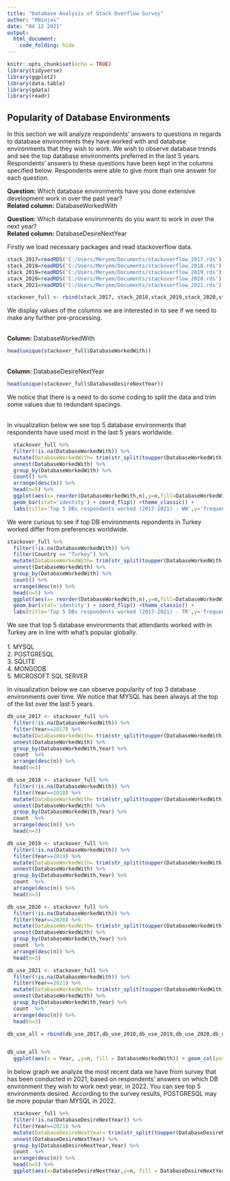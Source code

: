 ---
title: "Database Analysis of Stack Overflow Survey"
author: "RNinjas"
date: "04 12 2021"
output: 
  html_document:
    code_folding: hide
---

```{r setup, include=FALSE}
knitr::opts_chunk$set(echo = TRUE)
library(tidyverse)
library(ggplot2)
library(data.table)
library(gdata)
library(readr)
```

## Popularity of Database Environments 

In this section we will analyze respondents' answers to questions in regards to database environments they have worked with and database environments that they wish to work. We wish to observe database trends and see the top database environments preferred in the last 5 years. Respondents' answers to these questions have been kept in the columns specified below. Respondents were able to give more than one answer for each question.

**Question:** Which database environments have you done extensive development work in over the past year?
<br>**Related column:** DatabaseWorkedWith

**Question:** Which database environments do you want to work in over the next year?
<br>**Related column:** DatabaseDesireNextYear

Firstly we load necessary packages and read stackoverflow data.

```{r , include=FALSE}

stack_2017=readRDS('C:/Users/Meryem/Documents/stackoverflow_2017.rds')
stack_2018=readRDS('C:/Users/Meryem/Documents/stackoverflow_2018.rds')
stack_2019=readRDS('C:/Users/Meryem/Documents/stackoverflow_2019.rds')
stack_2020=readRDS('C:/Users/Meryem/Documents/stackoverflow_2020.rds')
stack_2021=readRDS('C:/Users/Meryem/Documents/stackoverflow_2021.rds')

stackover_full <- rbind(stack_2017, stack_2018,stack_2019,stack_2020,stack_2021)

```


We display values of the columns we are interested in to see if we need to make any further pre-processing.

<br>**Column:** DatabaseWorkedWith
```{r}
head(unique(stackover_full$DatabaseWorkedWith))

```


<br>**Column:** DatabaseDesireNextYear
```{r}
head(unique(stackover_full$DatabaseDesireNextYear))
```

We notice that there is a need to do some coding to split the data and trim some values due to redundant spacings.

<br> In visualization below we see top 5 database environments that respondents have used most in the last 5 years worldwide.

```{r}

  stackover_full %>%
  filter(!is.na(DatabaseWorkedWith)) %>%
  mutate(DatabaseWorkedWith= trim(str_split(toupper(DatabaseWorkedWith),pattern=';'))) %>%
  unnest(DatabaseWorkedWith) %>%
  group_by(DatabaseWorkedWith) %>%
  count() %>%
  arrange(desc(n)) %>%
  head(n=5) %>%
  ggplot(aes(x= reorder(DatabaseWorkedWith,n),y=n,fill=DatabaseWorkedWith)) +
  geom_bar(stat='identity') + coord_flip() +theme_classic() +
  labs(title='Top 5 DBs respondents worked (2017-2021) - WW',y='frequency',x=NULL) + theme(legend.position ='none')


```

We were curious to see if top DB environments repondents in Turkey worked differ from preferences worldwide.

```{r}

stackover_full %>%
  filter(!is.na(DatabaseWorkedWith)) %>%
  filter(Country == "Turkey") %>%
  mutate(DatabaseWorkedWith= trim(str_split(toupper(DatabaseWorkedWith),pattern=';'))) %>%
  unnest(DatabaseWorkedWith) %>%
  group_by(DatabaseWorkedWith) %>%
  count() %>%
  arrange(desc(n)) %>%
  head(n=5) %>%
  ggplot(aes(x= reorder(DatabaseWorkedWith,n),y=n,fill=DatabaseWorkedWith)) +
  geom_bar(stat='identity') + coord_flip() +theme_classic() +
  labs(title='Top 5 DBs respondents worked (2017-2021) - TR',y='frequency',x=NULL) + theme(legend.position ='none')

```

We see that top 5 database environments that attendants worked with in Turkey are in line with what's popular globally.<br>
<br> 1. MYSQL
<br> 2. POSTGRESQL
<br> 3. SQLITE
<br> 4. MONGODB
<br> 5. MICROSOFT SQL SERVER


In visualization below we can observe popularity of top 3 database environments over time. We notice that MYSQL has been always at the top of the list over the last 5 years.

```{r}

db_use_2017 <- stackover_full %>%
  filter(!is.na(DatabaseWorkedWith)) %>%
  filter(Year==2017) %>%
  mutate(DatabaseWorkedWith= trim(str_split(toupper(DatabaseWorkedWith),pattern=';'))) %>%
  unnest(DatabaseWorkedWith) %>%
  group_by(DatabaseWorkedWith,Year) %>%
  count  %>%
  arrange(desc(n)) %>%
  head(n=3) 

db_use_2018 <- stackover_full %>%
  filter(!is.na(DatabaseWorkedWith)) %>%
  filter(Year==2018) %>%
  mutate(DatabaseWorkedWith= trim(str_split(toupper(DatabaseWorkedWith),pattern=';'))) %>%
  unnest(DatabaseWorkedWith) %>%
  group_by(DatabaseWorkedWith,Year) %>%
  count  %>%
  arrange(desc(n)) %>%
  head(n=3) 

db_use_2019 <- stackover_full %>%
  filter(!is.na(DatabaseWorkedWith)) %>%
  filter(Year==2019) %>%
  mutate(DatabaseWorkedWith= trim(str_split(toupper(DatabaseWorkedWith),pattern=';'))) %>%
  unnest(DatabaseWorkedWith) %>%
  group_by(DatabaseWorkedWith,Year) %>%
  count  %>%
  arrange(desc(n)) %>%
  head(n=3) 

db_use_2020 <- stackover_full %>%
  filter(!is.na(DatabaseWorkedWith)) %>%
  filter(Year==2020) %>%
  mutate(DatabaseWorkedWith= trim(str_split(toupper(DatabaseWorkedWith),pattern=';'))) %>%
  unnest(DatabaseWorkedWith) %>%
  group_by(DatabaseWorkedWith,Year) %>%
  count  %>%
  arrange(desc(n)) %>%
  head(n=3) 

db_use_2021 <- stackover_full %>%
  filter(!is.na(DatabaseWorkedWith)) %>%
  filter(Year==2021) %>%
  mutate(DatabaseWorkedWith= trim(str_split(toupper(DatabaseWorkedWith),pattern=';'))) %>%
  unnest(DatabaseWorkedWith) %>%
  group_by(DatabaseWorkedWith,Year) %>%
  count  %>%
  arrange(desc(n)) %>%
  head(n=3) 

db_use_all = rbind(db_use_2017,db_use_2018,db_use_2019,db_use_2020,db_use_2021)


db_use_all %>%
  ggplot(aes(x = Year, ,y=n, fill = DatabaseWorkedWith)) + geom_col(position=position_dodge()) + scale_fill_discrete()

```

In below graph we analyze the most recent data we have from survey that has been conducted in 2021, based on respondents' answers on which DB environment they wish to work next year, in 2022. You can see top 5 environments desired. According to the survey results, POSTGRESQL may be more popular than MYSQL in 2022.
```{r}

  stackover_full %>%
  filter(!is.na(DatabaseDesireNextYear)) %>%
  filter(Year==2021) %>%
  mutate(DatabaseDesireNextYear= trim(str_split(toupper(DatabaseDesireNextYear),pattern=';'))) %>%
  unnest(DatabaseDesireNextYear) %>%
  group_by(DatabaseDesireNextYear,Year) %>%
  count  %>%
  arrange(desc(n)) %>%
  head(n=5) %>%
  ggplot(aes(x=DatabaseDesireNextYear,y=n, fill = DatabaseDesireNextYear)) + geom_col(position=position_dodge()) + scale_fill_discrete()

  
  ```
